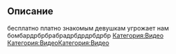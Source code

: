 
== Описание ==
бесплатно платно знакомым девушкам угрожает нам бомбардрбрбрабрадрбдрдрбдрбр
[[Категория:Видео]]
[[Категория:Видео]][[Категория:Видео]]
